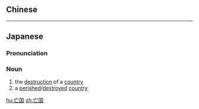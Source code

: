 ==Chinese==
{{zh-see|亡國}}

----

==Japanese==
{{ja-kanjitab|ぼう|こく|yomi=o}}

===Pronunciation===
{{ja-pron|ぼうこく|y=o}}

===Noun===
{{ja-noun|ぼうこく}}

# the [[destruction]] of a [[country]]
# a [[perished]]/[[destroyed]] [[country]]

[[hu:亡国]]
[[zh:亡国]]